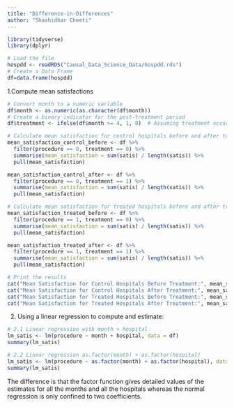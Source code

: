 ```yaml
---
title: "Difference-in-Differences"
author: "Shashidhar Cheeti"
---
```


```r
library(tidyverse)
library(dplyr)
```

```r
# Load the file
hospdd <- readRDS("Causal_Data_Science_Data/hospdd.rds")
# Create a Data Frame
df=data.frame(hospdd)
```

1.Compute mean satisfactions 
```r
# Convert month to a numeric variable
df$month <- as.numeric(as.character(df$month))
# Create a binary indicator for the post-treatment period
df$treatment <- ifelse(df$month >= 4, 1, 0)  # Assuming treatment occurred after month 3

# Calculate mean satisfaction for control hospitals before and after treatment
mean_satisfaction_control_before <- df %>%
  filter(procedure == 0, treatment == 0) %>%
  summarise(mean_satisfaction = sum(satis) / length(satis)) %>%
  pull(mean_satisfaction)

mean_satisfaction_control_after <- df %>%
  filter(procedure == 0, treatment == 1) %>%
  summarise(mean_satisfaction = sum(satis) / length(satis)) %>%
  pull(mean_satisfaction)

# Calculate mean satisfaction for treated hospitals before and after treatment
mean_satisfaction_treated_before <- df %>%
  filter(procedure == 1, treatment == 0) %>%
  summarise(mean_satisfaction = sum(satis) / length(satis)) %>%
  pull(mean_satisfaction)

mean_satisfaction_treated_after <- df %>%
  filter(procedure == 1, treatment == 1) %>%
  summarise(mean_satisfaction = sum(satis) / length(satis)) %>%
  pull(mean_satisfaction)

# Print the results
cat("Mean Satisfaction for Control Hospitals Before Treatment:", mean_satisfaction_control_before, "\n")
cat("Mean Satisfaction for Control Hospitals After Treatment:", mean_satisfaction_control_after, "\n")
cat("Mean Satisfaction for Treated Hospitals Before Treatment:", mean_satisfaction_treated_before, "\n")
cat("Mean Satisfaction for Treated Hospitals After Treatment:", mean_satisfaction_treated_after, "\n")

```

2. Using a linear regression to compute and estimate:
```r
# 2.1 Linear regression with month + hospital
lm_satis <- lm(procedure ~ month + hospital, data = df)
summary(lm_satis)
```

```r
# 2.2 Linear regression as.factor(month) + as.factor(hospital)
lm_satis <- lm(procedure ~ as.factor(month) + as.factor(hospital), data = df)
summary(lm_satis)
```
The difference is that the factor function gives detailed values of the estimates for all the months and all the hospitals whereas the normal regression is only confined to two coefficients.




